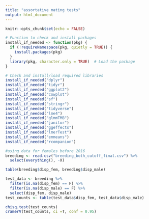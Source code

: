 ---
title: "assortative mating tests"
output: html_document
---

```{r setup, include=FALSE}
knitr::opts_chunk$set(echo = FALSE)
```

```{r loading packages, echo = FALSE, include = FALSE}
# Function to check and install packages
install_if_needed <- function(pkg) {
  if (!requireNamespace(pkg, quietly = TRUE)) {
    install.packages(pkg)
  }
  library(pkg, character.only = TRUE)  # Load the package
}

# Check and install/load required libraries
install_if_needed("dplyr")
install_if_needed("tidyr")
install_if_needed("ggplot2")
install_if_needed("cowplot")
install_if_needed("sf")
install_if_needed("stringr")
install_if_needed("tidyverse")
install_if_needed("lme4")
install_if_needed("glmmTMB")
install_if_needed("janitor")
install_if_needed("ggeffects")
install_if_needed("lmerTest")
install_if_needed("emmeans")
install_if_needed("rcompanion")


```


```{r reading data, echo = FALSE, include = FALSE}
#using data for females before 2016
breeding <- read.csv("breeding_both_cutoff_final.csv") %>% 
  select(everything(), -X) 

```


```{r}
table(breeding$disp_fem, breeding$disp_male)

test_data <- breeding %>% 
  filter(is.na(disp_fem) == F) %>% 
  filter(is.na(disp_male) == F) %>% 
  select(disp_fem, disp_male) 
test_counts <- table(test_data$disp_fem, test_data$disp_male)

chisq.test(test_counts)
cramerV(test_counts, ci =T, conf = 0.95)


```